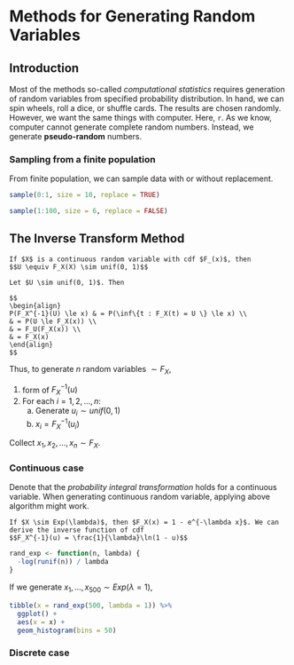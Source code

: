 # Methods for Generating Random Variables {#rvar}

## Introduction

Most of the methods so-called *computational statistics* requires generation of random variables from specified probability distribution. In hand, we can spin wheels, roll a dice, or shuffle cards. The results are chosen randomly. However, we want the same things with computer. Here, `r`. As we know, computer cannot generate complete random numbers. Instead, we generate **pseudo-random** numbers.

### Sampling from a finite population

From finite population, we can sample data with or without replacement.

```r
sample(0:1, size = 10, replace = TRUE)
```

```r
sample(1:100, size = 6, replace = FALSE)
```

## The Inverse Transform Method

```theorem
If $X$ is a continuous random variable with cdf $F_(x)$, then
$$U \equiv F_X(X) \sim unif(0, 1)$$
```

```proof
Let $U \sim unif(0, 1)$. Then

$$
\begin{align}
P(F_X^{-1}(U) \le x) & = P(\inf\{t : F_X(t) = U \} \le x) \\
& = P(U \le F_X(x)) \\
& = F_U(F_X(x)) \\
& = F_X(x)
\end{align}
$$
```

Thus, to generate $n$ random variables $\sim F_X$,

1. form of $F_X^{-1}(u)$
2. For each $i = 1, 2, \ldots, n$:
    a. Generate $u_i \sim unif(0, 1)$
    b. $x_i = F_X^{-1}(u_i)$

Collect $x_1, x_2, \ldots, x_n \sim F_X$.

### Continuous case

Denote that the *probability integral transformation* holds for a continuous variable. When generating continuous random variable, applying above algorithm might work.

```example
If $X \sim Exp(\lambda)$, then $F_X(x) = 1 - e^{-\lambda x}$. We can derive the inverse function of cdf
$$F_X^{-1}(u) = \frac{1}{\lambda}\ln(1 - u)$$
```

```r
rand_exp <- function(n, lambda) {
  -log(runif(n)) / lambda
}
```

If we generate $x_1, \ldots, x_{500} \sim Exp(\lambda = 1)$,

```r
tibble(x = rand_exp(500, lambda = 1)) %>% 
  ggplot() +
  aes(x = x) +
  geom_histogram(bins = 50)
```


### Discrete case





